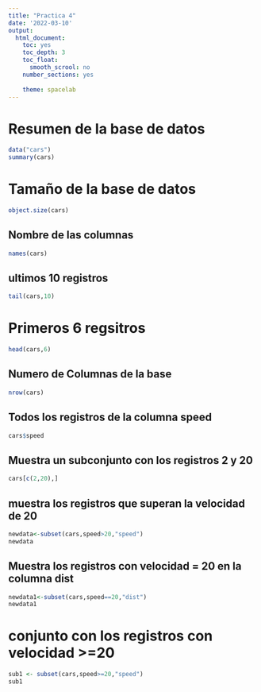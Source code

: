 ```yaml
---
title: "Practica 4"
date: '2022-03-10'
output: 
  html_document:
    toc: yes
    toc_depth: 3
    toc_float:
      smooth_scrool: no
    number_sections: yes
   
    theme: spacelab
---
```


#  Resumen de la base de datos 

```r
data("cars")
summary(cars)

```

# Tamaño de la base de datos
```r
object.size(cars)
```
## Nombre de las columnas
```r
names(cars)
```
## ultimos 10 registros
```r
tail(cars,10)
```
# Primeros 6 regsitros 
```r
head(cars,6)
```
## Numero de Columnas de la base
```r
nrow(cars)
```
## Todos los registros de la columna speed
```r
cars$speed
```
## Muestra un subconjunto con los registros 2 y 20
```r
cars[c(2,20),]
```
## muestra los registros que superan la velocidad de 20 
```r
newdata<-subset(cars,speed>20,"speed") 
newdata
```

## Muestra los registros con velocidad = 20 en la columna dist
```r
newdata1<-subset(cars,speed==20,"dist") 
newdata1
```
# conjunto con los registros con velocidad >=20
```r
sub1 <- subset(cars,speed>=20,"speed") 
sub1
```



